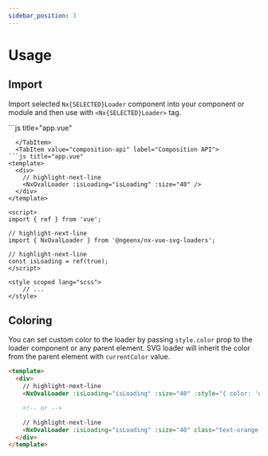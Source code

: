 ```yaml
---
sidebar_position: 3
---
```



# Usage

## Import

Import selected `Nx{SELECTED}Loader` component into your component or module and then use with `<Nx{SELECTED}Loader>` tag.

<Tabs>
  <TabItem value="options-api" label="Options API" default>
```js title="app.vue"
<template>
  <div>
    // highlight-next-line
    <NxOvalLoader :isLoading="true" :size="40" />
  </div>
</template>

<script>
// highlight-next-line
import { NxOvalLoader } from '@ngeenx/nx-vue-svg-loaders';

export default {
  components: {
    // highlight-next-line
    NxOvalLoader,
  },

  data() {
    return {
      // highlight-next-line
      isLoading: true,
    };
  },
};
</script>

<style scoped lang="scss">
    // ...
</style>
```
  </TabItem>
  <TabItem value="composition-api" label="Composition API">
```js title="app.vue"
<template>
  <div>
    // highlight-next-line
    <NxOvalLoader :isLoading="isLoading" :size="40" />
  </div>
</template>

<script>
import { ref } from 'vue';

// highlight-next-line
import { NxOvalLoader } from '@ngeenx/nx-vue-svg-loaders';

// highlight-next-line
const isLoading = ref(true);
</script>

<style scoped lang="scss">
    // ...
</style>
```
  </TabItem>
</Tabs>

## Coloring

You can set custom color to the loader by passing `style.color` prop to the loader component or any parent element.
SVG loader will inherit the color from the parent element with `currentColor` value.

```html title="app.vue"
<template>
  <div>
    // highlight-next-line
    <NxOvalLoader :isLoading="isLoading" :size="40" :style="{ color: 'orange' }" />

    <!-- or -->

    // highlight-next-line
    <NxOvalLoader :isLoading="isLoading" :size="40" class="text-orange-500" />
  </div>
</template>
```
